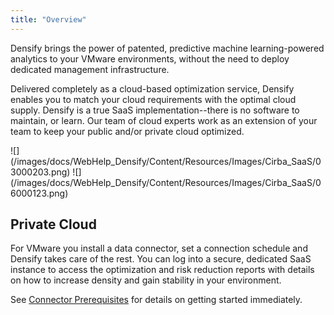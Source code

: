 ```yaml
---
title: "Overview"
---
```


Densify brings the power of patented, predictive machine learning-powered analytics to your VMware environments, without the need to deploy dedicated management infrastructure.

Delivered completely as a cloud-based optimization service, Densify enables you to match your cloud requirements with the optimal cloud supply. Densify is a true SaaS implementation--there is no software to maintain, or learn. Our team of cloud experts work as an extension of your team to keep your public and/or private cloud optimized.

<Accordion title="Figure: Densify Architecture ">
<Frame>![](/images/docs/WebHelp_Densify/Content/Resources/Images/Cirba_SaaS/03000203.png)</Frame>
</Accordion>

<Accordion title="Figure: Densify Architecture ">
<Frame>![](/images/docs/WebHelp_Densify/Content/Resources/Images/Cirba_SaaS/06000123.png)</Frame>
</Accordion>


## Private Cloud

For VMware you install a data connector, set a connection schedule and Densify takes care of the rest. You can log into a secure, dedicated SaaS instance to access the optimization and risk reduction reports with details on how to increase density and gain stability in your environment.

See [Connector Prerequisites](./Connector_Prerequisites) for details on getting started immediately.
